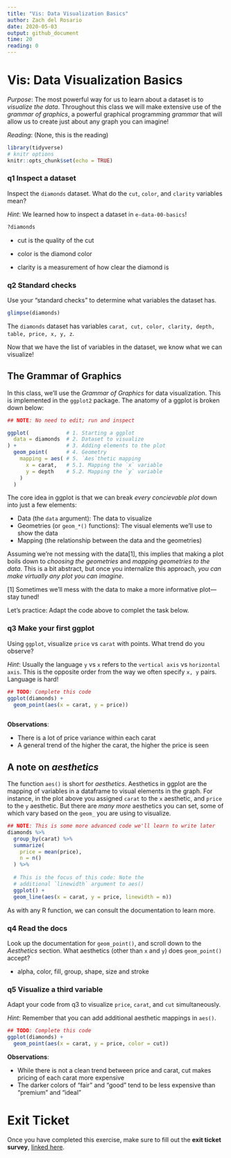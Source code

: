 ```yaml
---
title: "Vis: Data Visualization Basics"
author: Zach del Rosario
date: 2020-05-03
output: github_document
time: 20
reading: 0
---
```


# Vis: Data Visualization Basics

*Purpose*: The most powerful way for us to learn about a dataset is to *visualize the data*. Throughout this class we will make extensive use of the *grammar of graphics*, a powerful graphical programming *grammar* that will allow us to create just about any graph you can imagine!

*Reading*: (None, this is the reading)

```r
library(tidyverse)
# knitr options
knitr::opts_chunk$set(echo = TRUE)
```

### **q1** Inspect a dataset

Inspect the `diamonds` dataset. What do the `cut`, `color`, and `clarity` variables mean?

*Hint*: We learned how to inspect a dataset in `e-data-00-basics`!

```r
?diamonds
```

-   cut is the quality of the cut

-   color is the diamond color

-   clarity is a measurement of how clear the diamond is

### **q2** Standard checks

Use your "standard checks" to determine what variables the dataset has.

```r
glimpse(diamonds)
```

The `diamonds` dataset has variables `carat, cut, color, clarity, depth, table, price, x, y, z`.

Now that we have the list of variables in the dataset, we know what we can visualize!

## The Grammar of Graphics

In this class, we'll use the *Grammar of Graphics* for data visualization. This is implemented in the `ggplot2` package. The anatomy of a ggplot is broken down below:

```r
## NOTE: No need to edit; run and inspect

ggplot(            # 1. Starting a ggplot
  data = diamonds  # 2. Dataset to visualize
) +                # 3. Adding elements to the plot
  geom_point(      # 4. Geometry
    mapping = aes( # 5. `Aes`thetic mapping
      x = carat,   # 5.1. Mapping the `x` variable
      y = depth    # 5.2. Mapping the `y` variable
    )
  )
```

The core idea in ggplot is that we can break *every concievable plot* down into just a few elements:

-   Data (the `data` argument): The data to visualize
-   Geometries (or `geom_*()` functions): The visual elements we'll use to show the data
-   Mapping (the relationship between the data and the geometries)

Assuming we're not messing with the data[1], this implies that making a plot boils down to *choosing the geometries* and *mapping geometries to the data*. This is a bit abstract, but once you internalize this approach, *you can make virtually any plot you can imagine*.

[1] Sometimes we'll mess with the data to make a more informative plot---stay tuned!

Let's practice: Adapt the code above to complet the task below.

### **q3** Make your first ggplot

Using `ggplot`, visualize `price` vs `carat` with points. What trend do you observe?

*Hint*: Usually the language `y` vs `x` refers to the `vertical axis` vs `horizontal axis`. This is the opposite order from the way we often specify `x, y` pairs. Language is hard!

```r
## TODO: Complete this code
ggplot(diamonds) +
  geom_point(aes(x = carat, y = price))
  
```

**Observations**:

-   There is a lot of price variance within each carat
-   A general trend of the higher the carat, the higher the price is seen

## A note on *aesthetics*

The function `aes()` is short for *aesthetics*. Aesthetics in ggplot are the mapping of variables in a dataframe to visual elements in the graph. For instance, in the plot above you assigned `carat` to the `x` aesthetic, and `price` to the `y` aesthetic. But there are *many more* aesthetics you can set, some of which vary based on the `geom_` you are using to visualize.

```r
## NOTE: This is some more advanced code we'll learn to write later
diamonds %>% 
  group_by(carat) %>% 
  summarize(
    price = mean(price),
    n = n()
  ) %>% 
  
  # This is the focus of this code: Note the 
  # additional `linewidth` argument to aes()
  ggplot() +
  geom_line(aes(x = carat, y = price, linewidth = n))
```

As with any R function, we can consult the documentation to learn more.

### **q4** Read the docs

Look up the documentation for `geom_point()`, and scroll down to the *Aesthetics* section. What aesthetics (other than `x` and `y`) does `geom_point()` accept?

-   alpha, color, fill, group, shape, size and stroke

### **q5** Visualize a third variable

Adapt your code from q3 to visualize `price`, `carat`, and `cut` simultaneously.

*Hint*: Remember that you can add additional aesthetic mappings in `aes()`.

```r
## TODO: Complete this code
ggplot(diamonds) +
  geom_point(aes(x = carat, y = price, color = cut))
```

**Observations**:

-   While there is not a clean trend between price and carat, cut makes pricing of each carat more expensive
-   The darker colors of "fair" and "good" tend to be less expensive than "premium" and "ideal"

<!-- include-exit-ticket -->

# Exit Ticket

<!-- -------------------------------------------------- -->

Once you have completed this exercise, make sure to fill out the **exit ticket survey**, [linked here](https://docs.google.com/forms/d/e/1FAIpQLSeuq2LFIwWcm05e8-JU84A3irdEL7JkXhMq5Xtoalib36LFHw/viewform?usp=pp_url&entry.693978880=e-vis00-basics-assignment.Rmd).
